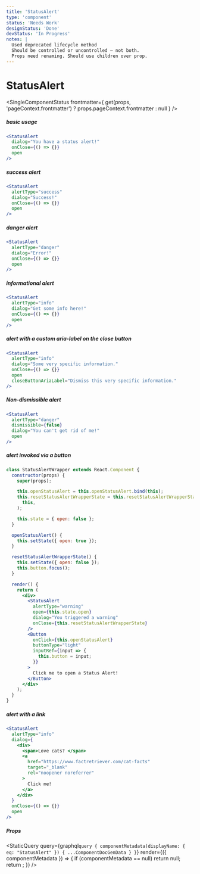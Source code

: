 ```yaml
---
title: 'StatusAlert'
type: 'component'
status: 'Needs Work'
designStatus: 'Done'
devStatus: 'In Progress'
notes: |
  Used deprecated lifecycle method
  Should be controlled or uncontrolled – not both.
  Props need renaming. Should use children over prop.
---
```



# StatusAlert

<SingleComponentStatus
  frontmatter={
    get(props, 'pageContext.frontmatter') ? props.pageContext.frontmatter : null
  }
/>

##### basic usage

```jsx live=true
<StatusAlert 
  dialog="You have a status alert!" 
  onClose={() => {}} 
  open 
/>
```

##### success alert

```jsx live=true
<StatusAlert 
  alertType="success" 
  dialog="Success!" 
  onClose={() => {}} 
  open 
/>
```

##### danger alert

```jsx live=true
<StatusAlert 
  alertType="danger" 
  dialog="Error!" 
  onClose={() => {}} 
  open 
/>
```

##### informational alert

```jsx live=true
<StatusAlert
  alertType="info"
  dialog="Get some info here!"
  onClose={() => {}}
  open
/>
```

##### alert with a custom aria-label on the close button

```jsx live=true
<StatusAlert
  alertType="info"
  dialog="Some very specific information."
  onClose={() => {}}
  open
  closeButtonAriaLabel="Dismiss this very specific information."
/>
```

##### Non-dismissible alert

```jsx live=true
<StatusAlert
  alertType="danger"
  dismissible={false}
  dialog="You can't get rid of me!"
  open
/>
```

##### alert invoked via a button

```jsx live=true
class StatusAlertWrapper extends React.Component {
  constructor(props) {
    super(props);

    this.openStatusAlert = this.openStatusAlert.bind(this);
    this.resetStatusAlertWrapperState = this.resetStatusAlertWrapperState.bind(
      this,
    );

    this.state = { open: false };
  }

  openStatusAlert() {
    this.setState({ open: true });
  }

  resetStatusAlertWrapperState() {
    this.setState({ open: false });
    this.button.focus();
  }

  render() {
    return (
      <div>
        <StatusAlert
          alertType="warning"
          open={this.state.open}
          dialog="You triggered a warning"
          onClose={this.resetStatusAlertWrapperState}
        />
        <Button
          onClick={this.openStatusAlert}
          buttonType="light"
          inputRef={input => {
            this.button = input;
          }}
        >
          Click me to open a Status Alert!
        </Button>
      </div>
    );
  }
}
```

##### alert with a link

```jsx live=true
<StatusAlert
  alertType="info"
  dialog={
    <div>
      <span>Love cats? </span>
      <a
        href="https://www.factretriever.com/cat-facts"
        target="_blank"
        rel="noopener noreferrer"
      >
        Click me!
      </a>
    </div>
  }
  onClose={() => {}}
  open
/>
```

##### Props

<StaticQuery
  query={graphql`
    query {
      componentMetadata(displayName: { eq: "StatusAlert" }) {
        ...ComponentDocGenData
      }
    }
  `}
  render={({ componentMetadata }) => {
    if (componentMetadata == null) return null;
    return <PropsTable propMetaData={componentMetadata.props} />;
  }}
/>
